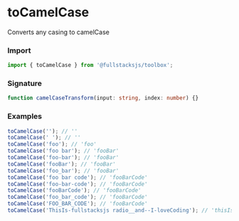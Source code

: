 # toCamelCase

Converts any casing to camelCase

### Import

```typescript copy
import { toCamelCase } from '@fullstacksjs/toolbox';
```

### Signature

```typescript copy
function camelCaseTransform(input: string, index: number) {}
```

### Examples

```typescript copy
toCamelCase(''); // ''
toCamelCase(' '); // ''
toCamelCase('foo'); // 'foo'
toCamelCase('foo bar'); // 'fooBar'
toCamelCase('foo-bar'); // 'fooBar'
toCamelCase('fooBar'); // 'fooBar'
toCamelCase('foo_bar'); // 'fooBar'
toCamelCase('foo bar code'); // 'fooBarCode'
toCamelCase('foo-bar-code'); // 'fooBarCode'
toCamelCase('fooBarCode'); // 'fooBarCode'
toCamelCase('foo_bar_code'); // 'fooBarCode'
toCamelCase('FOO_BAR_CODE'); // 'fooBarCode'
toCamelCase('ThisIs-fullstacksjs radio__and--I-loveCoding'); // 'thisIsFullstacksjsRadioAndILoveCoding'
```
